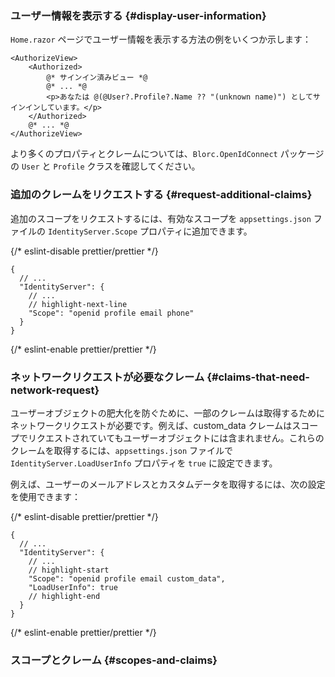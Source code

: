 
### ユーザー情報を表示する \{#display-user-information}

`Home.razor` ページでユーザー情報を表示する方法の例をいくつか示します：

```cshtml
<AuthorizeView>
    <Authorized>
        @* サインイン済みビュー *@
        @* ... *@
        <p>あなたは @(@User?.Profile?.Name ?? "(unknown name)") としてサインインしています。</p>
    </Authorized>
    @* ... *@
</AuthorizeView>
```

より多くのプロパティとクレームについては、`Blorc.OpenIdConnect` パッケージの `User` と `Profile` クラスを確認してください。

### 追加のクレームをリクエストする \{#request-additional-claims}

<FindUserInfoMissing method="User" />

<ScopesAndClaimsIntroduction />

追加のスコープをリクエストするには、有効なスコープを `appsettings.json` ファイルの `IdentityServer.Scope` プロパティに追加できます。

{/* eslint-disable prettier/prettier */}
```json5
{
  // ...
  "IdentityServer": {
    // ...
    // highlight-next-line
    "Scope": "openid profile email phone"
  }
}
```
{/* eslint-enable prettier/prettier */}

### ネットワークリクエストが必要なクレーム \{#claims-that-need-network-request}

ユーザーオブジェクトの肥大化を防ぐために、一部のクレームは取得するためにネットワークリクエストが必要です。例えば、custom_data クレームはスコープでリクエストされていてもユーザーオブジェクトには含まれません。これらのクレームを取得するには、`appsettings.json` ファイルで `IdentityServer.LoadUserInfo` プロパティを `true` に設定できます。

例えば、ユーザーのメールアドレスとカスタムデータを取得するには、次の設定を使用できます：

{/* eslint-disable prettier/prettier */}
```json5
{
  // ...
  "IdentityServer": {
    // ...
    // highlight-start
    "Scope": "openid profile email custom_data",
    "LoadUserInfo": true
    // highlight-end
  }
}
```
{/* eslint-enable prettier/prettier */}

### スコープとクレーム \{#scopes-and-claims}

<ScopesAndClaims />
